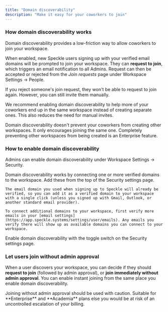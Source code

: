 ```yaml
---
title: "Domain discoverability"
description: "Make it easy for your coworkers to join"
---
```


### How domain discoverability works
Domain discoverability provides a low-friction way to allow coworkers to join your workspace.

When enabled, new Speckle users signing up with your verified email domains will be prompted to join your workspace. They can **request to join**, which triggers an email notification to all Admins. Request can then be accepted or rejected from the *Join requests* page under Workspace Settings -> People.

If you reject someone's join request, they won't be able to request to join again. However, you can still invite them manually.

We recommend enabling domain discoverability to help more of your coworkers end up in the same workspace instead of creating separate ones. This also reduces the need for manual invites.

<Info>Domain discoverability doesn't prevent your coworkers from creating other workspaces. It only encourages joining the same one. Completely preventing other workspaces from being created is an Enterprise feature.</Info>

### How to enable domain discoverability
Admins can enable domain discoverability under Workspace Settings -> Security.

<Steps>
  <Step title="Connect verified domains to workspace">
    Domain discoverability works by connecting one or more verified domains to the workspace. Add these from the top of the Security settings page.
    
    The email domain you used when signing up to Speckle will already be verified, so you can add it as a verified domain to your workspace with a single click (unless you signed up with Gmail, Outlook, or another standard email provider).

    To connect additional domains to your workspace, first verify more emails in your [email settings](https://app.speckle.systems/settings/user/emails). Any emails you verify there will show up as available domains you can connect to your workspace.
  </Step>
  <Step title="Enable domain discoverability">
    Enable domain discoverability with the toggle switch on the Security settings page.
    </Step>
</Steps>

### Let users join without admin approval
When a user discovers your workspace, you can decide if they should **request to join** (followed by admin approval), or **join immediately without admin approval**. You can enable instant joining from the same place you enable domain discoverability.

<Warning>
  Joining without admin approval should be used with caution. Suitable for **Enterprise** and **Academia** plans else you would be at risk of an uncontrolled escalation of your billing.
</Warning>
